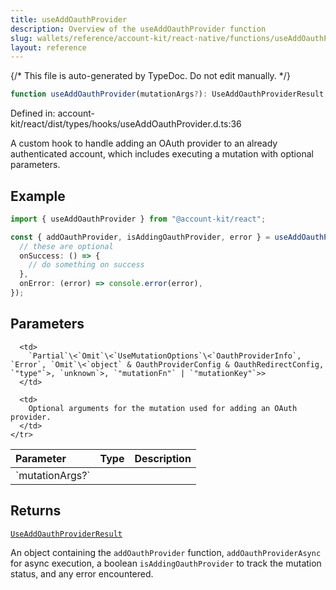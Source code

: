 ```yaml
---
title: useAddOauthProvider
description: Overview of the useAddOauthProvider function
slug: wallets/reference/account-kit/react-native/functions/useAddOauthProvider
layout: reference
---
```


{/* This file is auto-generated by TypeDoc. Do not edit manually. */}

```ts
function useAddOauthProvider(mutationArgs?): UseAddOauthProviderResult;
```

Defined in: account-kit/react/dist/types/hooks/useAddOauthProvider.d.ts:36

A custom hook to handle adding an OAuth provider to an already authenticated account, which includes executing a mutation with optional parameters.

## Example

```ts twoslash
import { useAddOauthProvider } from "@account-kit/react";

const { addOauthProvider, isAddingOauthProvider, error } = useAddOauthProvider({
  // these are optional
  onSuccess: () => {
    // do something on success
  },
  onError: (error) => console.error(error),
});
```

## Parameters

<table>
  <thead>
    <tr>
      <th align="left">Parameter</th>
      <th align="left">Type</th>
      <th align="left">Description</th>
    </tr>
  </thead>

  <tbody>
    <tr>
      <td>
        `mutationArgs?`
      </td>

      <td>
        `Partial`\<`Omit`\<`UseMutationOptions`\<`OauthProviderInfo`, `Error`, `Omit`\<`object` & OauthProviderConfig & OauthRedirectConfig, `"type"`>, `unknown`>, `"mutationFn"` | `"mutationKey"`>>
      </td>

      <td>
        Optional arguments for the mutation used for adding an OAuth provider.
      </td>
    </tr>

  </tbody>
</table>

## Returns

[`UseAddOauthProviderResult`](../type-aliases/UseAddOauthProviderResult.mdx)

An object containing the `addOauthProvider` function, `addOauthProviderAsync` for async execution, a boolean `isAddingOauthProvider` to track the mutation status, and any error encountered.
